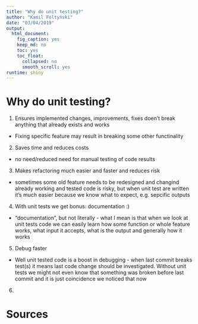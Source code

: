 ```yaml
---
title: "Why do unit testing?"
author: "Kamil Foltyński"
date: "03/04/2019"
output:
  html_document:
    fig_caption: yes
    keep_md: no
    toc: yes
    toc_float:
      collapsed: no
      smooth_scroll: yes
runtime: shiny
---
```



# Why do unit testing?

1. Ensures implemented changes, improvements, fixes doen't break anything that already exists and works
  * Fixing specific feature may result in breaking some other functinality
2. Saves time and reduces costs
  * no need/reduced need for manual testing of code results
3. Makes refactoring much easier and faster and reduces risk
- sometimes some old feature needs to be redesigned and changind already working and tested code is risky,
but when unit test are written it's much easier because we know what to expect, e.g. sepcific outputs 
4. With unit tests we get bonus: documentation :)
- "documentation", but not literally - what I mean is that when we look at unit tests code we can easily learn 
how some function or whole feature works, what input it accepts, what is the output and generally how it works
5. Debug faster 
- Well unit tested code is a boost in debugging - when last commit breaks test(s) it means last code change should be investigated. Without unit tests we might not even know that something was broken before last commit and 
it is just coincidence we noticed that now
6. 

# Sources




